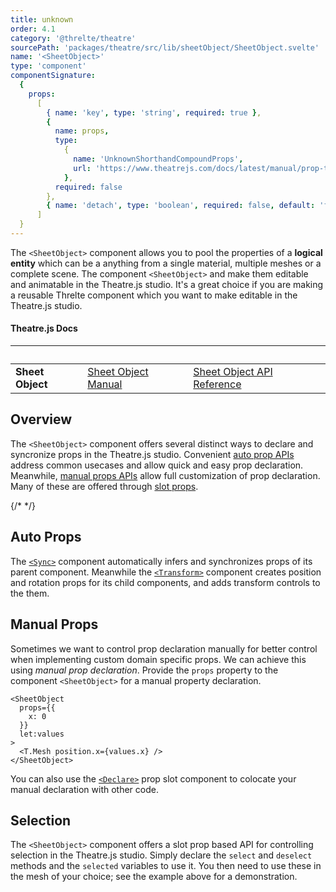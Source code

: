 ```yaml
---
title: unknown
order: 4.1
category: '@threlte/theatre'
sourcePath: 'packages/theatre/src/lib/sheetObject/SheetObject.svelte'
name: '<SheetObject>'
type: 'component'
componentSignature:
  {
    props:
      [
        { name: 'key', type: 'string', required: true },
        {
          name: props,
          type:
            {
              name: 'UnknownShorthandCompoundProps',
              url: 'https://www.theatrejs.com/docs/latest/manual/prop-types'
            },
          required: false
        },
        { name: 'detach', type: 'boolean', required: false, default: 'false' }
      ]
  }
---
```


The `<SheetObject>` component allows you to pool the properties of a **logical entity** which can be a anything from a single material, multiple meshes or a complete scene. The component `<SheetObject>` and
make them editable and animatable in the Theatre.js studio. It's a great choice if you are making a reusable Threlte component which
you want to make editable in the Theatre.js studio.

#### Theatre.js Docs

| &nbsp;           | &nbsp;                                                                      | &nbsp;                                                                              |
| ---------------- | --------------------------------------------------------------------------- | ----------------------------------------------------------------------------------- |
| **Sheet Object** | [Sheet Object Manual](https://www.theatrejs.com/docs/latest/manual/objects) | [Sheet Object API Reference](https://www.theatrejs.com/docs/latest/api/core#object) |

## Overview

The `<SheetObject>` component offers several distinct ways to declare and syncronize props in the Theatre.js studio. Convenient [auto prop APIs](#auto-props) address common usecases and allow
quick and easy prop declaration. Meanwhile, [manual props APIs](#manual-prop) allow full customization of prop declaration. Many of these are offered through [slot props](https://svelte.dev/docs/special-elements#slot-slot-key-value).

{/* <Example path="theatre/sheet-object" /> */}

## Auto Props

The [`<Sync>`](./sync) component automatically infers and synchronizes props of its parent component. Meanwhile the [`<Transform>`](./transform) component creates position and rotation props for its
child components, and adds transform controls to the them.

## Manual Props

Sometimes we want to control prop declaration manually for better control when implementing custom domain
specific props. We can achieve this using _manual prop declaration_. Provide the `props` property to the component
`<SheetObject>` for a manual property declaration.

```svelte
<SheetObject
  props={{
    x: 0
  }}
  let:values
>
  <T.Mesh position.x={values.x} />
</SheetObject>
```

You can also use the [`<Declare>`](./declare) prop slot component to colocate your manual declaration with other code.

## Selection

The `<SheetObject>` component offers a slot prop based API for controlling selection in the Theatre.js studio. Simply
declare the `select` and `deselect` methods and the `selected` variables to use it. You then need to use these in the
mesh of your choice; see the example above for a demonstration.
